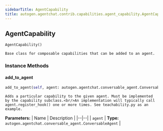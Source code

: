 ```yaml
---
sidebarTitle: AgentCapability
title: autogen.agentchat.contrib.capabilities.agent_capability.AgentCapability
---
```

<h2 id="autogen.agentchat.contrib.capabilities.agent_capability.AgentCapability" class="doc doc-heading">
    <code class="doc-symbol doc-symbol-heading doc-symbol-class"></code>
    <span class="doc doc-object-name doc-class-name">AgentCapability</span>
</h2>

```python
AgentCapability()
```

    Base class for composable capabilities that can be added to an agent.

### Instance Methods

<code class="doc-symbol doc-symbol-heading doc-symbol-method"></code>
#### add_to_agent

```python
add_to_agent(self, agent: autogen.agentchat.conversable_agent.ConversableAgent) -> 
```

    Adds a particular capability to the given agent. Must be implemented by the capability subclass.<br/>An implementation will typically call agent.register_hook() one or more times. See teachability.py as an example.

<b>Parameters:</b>
| Name | Description |
|--|--|
| `agent` | **Type:** `autogen.agentchat.conversable_agent.ConversableAgent` |

<br />